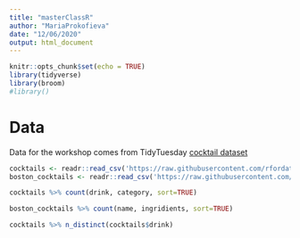 ```yaml
---
title: "masterClassR"
author: "MariaProkofieva"
date: "12/06/2020"
output: html_document
---
```


```r
knitr::opts_chunk$set(echo = TRUE)
library(tidyverse)
library(broom)
#library()
```

# Data
Data for the workshop comes from TidyTuesday [cocktail dataset](https://github.com/rfordatascience/tidytuesday/blob/master/data/2020/2020-05-26/)


```r
cocktails <- readr::read_csv('https://raw.githubusercontent.com/rfordatascience/tidytuesday/master/data/2020/2020-05-26/cocktails.csv')
boston_cocktails <- readr::read_csv('https://raw.githubusercontent.com/rfordatascience/tidytuesday/master/data/2020/2020-05-26/boston_cocktails.csv')

cocktails %>% count(drink, category, sort=TRUE)

boston_cocktails %>% count(name, ingridients, sort=TRUE)

cocktails %>% n_distinct(cocktails$drink)

```
